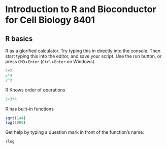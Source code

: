 # Introduction to R and Bioconductor for Cell Biology 8401

## R basics

R as a glorified calculator. Try typing this in directly into the console. Then start typing this into the editor, and save your script. Use the run button, or press `CMD`+`Enter` (`Ctrl`+`Enter` on Windows).

```r
2+2
5*4
2^3
```

R Knows order of operations

```r
2+3*4
```

R has built-in functions

```r
sqrt(144)
log(1000)
```

Get help by typing a question mark in front of the function's name:

```r
?log
```